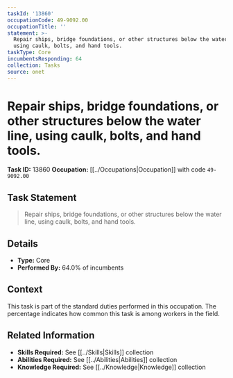 ```yaml
---
taskId: '13860'
occupationCode: 49-9092.00
occupationTitle: ''
statement: >-
  Repair ships, bridge foundations, or other structures below the water line,
  using caulk, bolts, and hand tools.
taskType: Core
incumbentsResponding: 64
collection: Tasks
source: onet
---
```

# Repair ships, bridge foundations, or other structures below the water line, using caulk, bolts, and hand tools.

**Task ID:** 13860
**Occupation:** [[../Occupations|Occupation]] with code `49-9092.00`

## Task Statement

> Repair ships, bridge foundations, or other structures below the water line, using caulk, bolts, and hand tools.

## Details

- **Type:** Core
- **Performed By:** 64.0% of incumbents

## Context

This task is part of the standard duties performed in this occupation. The percentage indicates how common this task is among workers in the field.

## Related Information

- **Skills Required:** See [[../Skills|Skills]] collection
- **Abilities Required:** See [[../Abilities|Abilities]] collection
- **Knowledge Required:** See [[../Knowledge|Knowledge]] collection
